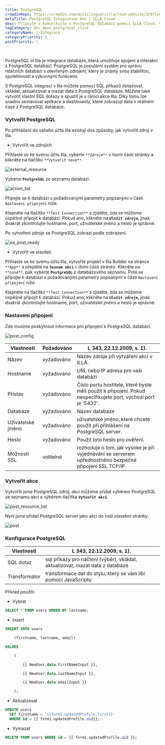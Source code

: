 ```yaml
---
title: PostgreSQL
crowdinRepo: https://crowdin.com/multilingual/illacloud-website/329?languages=cs&filter=basic&value=0
metaTitle: PostgreSQL Integration Doc | ILLA Cloud
desc: Připojte a komunikujte s PostgreSQL databází pomocí ILLA Cloud. Vytvářejte aplikace, které mohou dotazovat, manipulovat a vizualizovat data. Automatizovat a optimalizovat datové pracovní postupy.
tagCategory: doc_menu_postgresql_click
categoryName: 🔨 Integrace
categoryPriority: 3
postPriority: 1
---
```


## <h2 hidden>Co je PostgreSQL?</h2>

PostgreSQL in Illa je integrace databáze, která umožňuje spojení a interakci s PostgreSQL databází. PostgreSQL je populární systém pro správu relačních databází s otevřeným zdrojem, který je známý svou stabilitou, spolehlivostí a výkonnými funkcemi.

S PostgreSQL integrací v Illa můžete pomocí SQL příkazů dotazovat, vkládat, aktualizovat a mazat data z PostgreSQL databáze. Můžete také vytvořit vlastní SQL dotazy a spustit je v rámci akce Illa. Díky tomu lze snadno sestavovat aplikace a dashboardy, které zobrazují data v reálném čase z PostgreSQL databáze.

### Vytvořit PostgreSQL

Po přihlášení do vašeho účtu Illa existují dva způsoby, jak vytvořit zdroj v Illa.

-   Vytvořit ve zdrojích

Přihlaste se ke svému účtu Illa, vyberte `**Zdroje**` v horní části stránky a klikněte na tlačítko `**Vytvořit nové**`.

![external_resource](https://cdn.illacloud.com/official-website/img/docs/external_resource.png)

Vyberte **`PostgreSQL`** ze seznamu databází.

![action_list](https://cdn.illacloud.com/official-website/img/docs/action_list.png)

Připojte se k databázi s požadovanými parametry popsanými v části `Nastavení připojení` níže.

Klepněte na tlačítko `**Test Connection**` a zjistěte, zda se můžeme úspěšně připojit k databázi. Pokud ano, klikněte na **`Uložit zdroje`**, jinak dvakrát zkontrolujte hostname, port, uživatelské jméno a heslo je správné.

Po vytvoření zdroje se PostgreSQL zobrazí podle zobrazení.

![ex_post_ready](https://cdn.illacloud.com/official-website/img/docs/ex_post_ready.png)

-   Vytvořit ve staviteli

Přihlaste se ke svému účtu Illa, vytvořte projekt v Illa Builder na stránce `**App**` a přejděte na **`Seznam akcí`** v dolní části stránky. Klikněte na `**nové**`, pak vyberte **`PostgreSQL`** z databázového seznamu. Poté se připojte k databázi s požadovanými parametry popsanými v části `Nastavení připojení` níže.

Klepněte na tlačítko `**Test Connection**` a zjistěte, zda se můžeme úspěšně připojit k databázi. Pokud ano, klikněte na **`Uložit zdroje`**, jinak dvakrát zkontrolujte hostname, port, uživatelské jméno a heslo je správné.

### Nastavení připojení

Zde musíme poskytnout informace pro připojení k PostgreSQL databázi.

![post_config](https://cdn.illacloud.com/official-website/img/docs/post_config.png)

| Vlastnosti           | Požadováno | L 343, 22.12.2009, s. 1).                                                                                                        |
| -------------------- | ---------- | -------------------------------------------------------------------------------------------------------------------------------- |
| Název                | vyžadováno | Název zdroje při vytváření akcí v ILLA.                                                                                          |
| Hostname             | vyžadováno | URL nebo IP adresa pro vaši databázi                                                                                             |
| Přístav              | vyžadováno | Číslo portu hostitele, které byste měli použít k připojení. Pokud nespecifikujete port, výchozí port je '5432'.                  |
| Databáze             | vyžadováno | Název databáze                                                                                                                   |
| Uživatelské jméno    | vyžadováno | uživatelské jméno, které chcete použít při přihlášení na PostgreSQL server.                                                      |
| Heslo                | vyžadováno | Použít toto heslo pro ověření.                                                                                                   |
| Možnosti SSL         | volitelné  | rozhoduje o tom, jak vysoké je při vyjednávání se serverem upřednostněno bezpečné připojení SSL TCP/IP.                          |

### Vytvořit akce

Vytvořili jsme PostgreSQL zdroj, akci můžeme přidat výběrem PostgreSQL ze seznamu akcí a výběrem tlačítka **`Vytvořit akci`**.

![post_resource_list](https://cdn.illacloud.com/official-website/img/docs/post_resource_list.png)

Nyní jsme přidali PostgreSQL server jako akci do naší stavební stránky.

![post](https://cdn.illacloud.com/official-website/img/docs/post.png)

### Konfigurace PostgreSQL

| Vlastnosti    | L 343, 22.12.2009, s. 1).                                                               |
| ------------- | --------------------------------------------------------------------------------------- |
| SQL dotaz     | sql příkazy pro načtení (výběr), vkládat, aktualizovat, mazat data z databáze           |
| Transformátor | transformace dat do stylu, který se vám líbí pomocí JavaScriptu                         |

Příklad použití:

-   Vybrat

```sql
SELECT * FROM users ORDER BY lastname;
```

-   Insert

```sql
INSERT INTO users

	(firstname, lastname, email)

VALUES

	(

		{{ NewUser.data.firstNameInput }},

		{{ NewUser.data.lastNameInput }},

		{{ NewUser.data.emailInput }}

	);
```

-   Aktualizovat

```sql
UPDATE users
  SET firstname = '{{form1.updatedProfile.first}}'
  WHERE id = {{ form1.updatedProfile.uid}};
```

-   Vymazat

```sql
DELETE FROM users WHERE id = {{ form1.updatedProfile.uid }};
```
